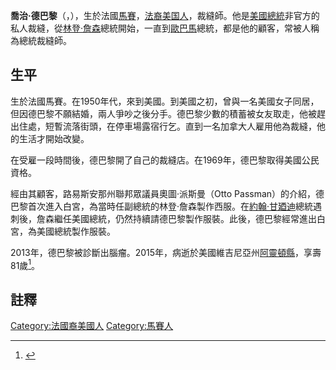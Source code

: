 '''喬治·德巴黎'''（{{lang-en|Georges de Paris}}，{{bd|1934年||2015年|9月13日|catIdx=De Paris, Georges}}），生於法國[[馬賽|馬賽]]，[[法裔美国人|法裔美国人]]，裁縫師。他是[[美國總統|美國總統]]非官方的私人裁縫，從[[林登·詹森|林登·詹森]]總統開始，一直到[[歐巴馬|歐巴馬]]總統，都是他的顧客，常被人稱為總統裁縫師。

==生平==
生於法國馬賽。在1950年代，來到美國。到美國之初，曾與一名美國女子同居，但因德巴黎不願結婚，兩人爭吵之後分手。德巴黎少數的積蓄被女友取走，他被趕出住處，短暫流落街頭，在停車場露宿行乞。直到一名加拿大人雇用他為裁縫，他的生活才開始改變。

在受雇一段時間後，德巴黎開了自己的裁縫店。在1969年，德巴黎取得美國公民資格。

經由其顧客，路易斯安那州聯邦眾議員奧圖·派斯曼（Otto Passman）的介紹，德巴黎首次進入白宮，為當時任副總統的林登·詹森製作西服。在[[約翰·甘廼迪|約翰·甘廼迪]]總統遇刺後，詹森繼任美國總統，仍然持續請德巴黎製作服裝。此後，德巴黎經常進出白宮，為美國總統製作服裝。

2013年，德巴黎被診斷出腦瘤。2015年，病逝於美國維吉尼亞州[[阿靈頓縣_(維吉尼亞州)|阿靈頓縣]]，享壽81歲<ref>{{cite news|title=街頭浪人收服白宮 傳奇裁縫師走完一生|url=http://www.cna.com.tw/news/firstnews/201509140313-1.aspx|author=鄭詩韻|newspaper=中央社|date=2015-09-14|accessdate=2015-09-15|archive-date=2016-03-04|archive-url=https://web.archive.org/web/20160304193938/http://www.cna.com.tw/news/firstnews/201509140313-1.aspx|dead-url=no}}</ref>。

==註釋==
{{reflist}}


{{DEFAULTSORT: de Paris, George}}
[[Category:法國裔美國人|Category:法國裔美國人]]
[[Category:馬賽人|Category:馬賽人]]